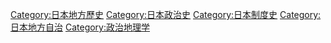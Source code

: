 [[Category:日本地方歷史|Category:日本地方歷史]]
[[Category:日本政治史|Category:日本政治史]]
[[Category:日本制度史|Category:日本制度史]]
[[Category:日本地方自治|Category:日本地方自治]]
[[Category:政治地理学|Category:政治地理学]]
